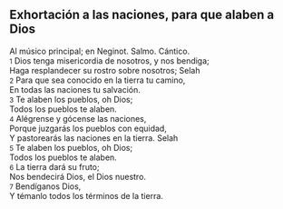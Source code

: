 == Exhortación a las naciones, para que alaben a Dios ==

Al músico principal; en Neginot. Salmo. Cántico.<br>
{{anchor|1}} <small>1</small> Dios tenga misericordia de nosotros, y nos bendiga;<br>
Haga resplandecer su rostro sobre nosotros; Selah<br>
{{anchor|2}} <small>2</small> Para que sea conocido en la tierra tu camino,<br>
En todas las naciones tu salvación.<br>
{{anchor|3}} <small>3</small> Te alaben los pueblos, oh Dios;<br>
Todos los pueblos te alaben.<br>
{{anchor|4}} <small>4</small> Alégrense y gócense las naciones,<br>
Porque juzgarás los pueblos con equidad,<br>
Y pastorearás las naciones en la tierra. Selah<br>
{{anchor|5}} <small>5</small> Te alaben los pueblos, oh Dios;<br>
Todos los pueblos te alaben.<br>
{{anchor|6}} <small>6</small> La tierra dará su fruto;<br>
Nos bendecirá Dios, el Dios nuestro.<br>
{{anchor|7}} <small>7</small> Bendíganos Dios,<br>
Y témanlo todos los términos de la tierra.<br>
